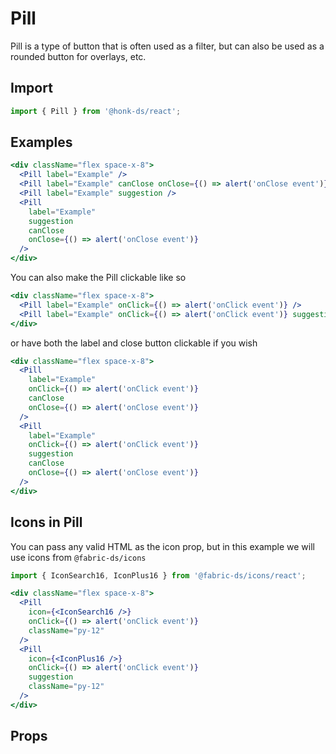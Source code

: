 
# Pill

Pill is a type of button that is often used as a filter, but can also be used as
a rounded button for overlays, etc.

## Import

```js
import { Pill } from '@honk-ds/react';
```

## Examples

```jsx example
<div className="flex space-x-8">
  <Pill label="Example" />
  <Pill label="Example" canClose onClose={() => alert('onClose event')} />
  <Pill label="Example" suggestion />
  <Pill
    label="Example"
    suggestion
    canClose
    onClose={() => alert('onClose event')}
  />
</div>
```

You can also make the Pill clickable like so

```jsx example
<div className="flex space-x-8">
  <Pill label="Example" onClick={() => alert('onClick event')} />
  <Pill label="Example" onClick={() => alert('onClick event')} suggestion />
</div>
```

or have both the label and close button clickable if you wish

```jsx example
<div className="flex space-x-8">
  <Pill
    label="Example"
    onClick={() => alert('onClick event')}
    canClose
    onClose={() => alert('onClose event')}
  />
  <Pill
    label="Example"
    onClick={() => alert('onClick event')}
    suggestion
    canClose
    onClose={() => alert('onClose event')}
  />
</div>
```

## Icons in Pill

You can pass any valid HTML as the icon prop, but in this example we will use
icons from `@fabric-ds/icons`

```js
import { IconSearch16, IconPlus16 } from '@fabric-ds/icons/react';
```

```jsx example
<div className="flex space-x-8">
  <Pill
    icon={<IconSearch16 />}
    onClick={() => alert('onClick event')}
    className="py-12"
  />
  <Pill
    icon={<IconPlus16 />}
    onClick={() => alert('onClick event')}
    suggestion
    className="py-12"
  />
</div>
```

## Props

```props packages/pill/src/component.tsx

```
